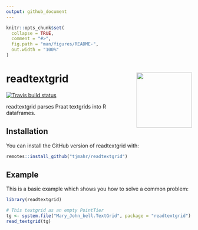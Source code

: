```yaml
---
output: github_document
---
```


<!-- README.md is generated from README.Rmd. Please edit that file -->

```r
knitr::opts_chunk$set(
  collapse = TRUE,
  comment = "#>",
  fig.path = "man/figures/README-",
  out.width = "100%"
)
```

# readtextgrid <img src="man/figures/logo.png" width = "150" align="right" />

<!-- badges: start -->
[![Travis build status](https://travis-ci.org/tjmahr/readtextgrid.svg?branch=master)](https://travis-ci.org/tjmahr/readtextgrid)
<!-- badges: end -->

readtextgrid parses Praat textgrids into R dataframes.

## Installation

You can install the GitHub version of readtextgrid with:

``` r
remotes::install_github("tjmahr/readtextgrid")
```

## Example

This is a basic example which shows you how to solve a common problem:

```r
library(readtextgrid)

# This textgrid as an empty PointTier
tg <- system.file("Mary_John_bell.TextGrid", package = "readtextgrid")
read_textgrid(tg)
```
